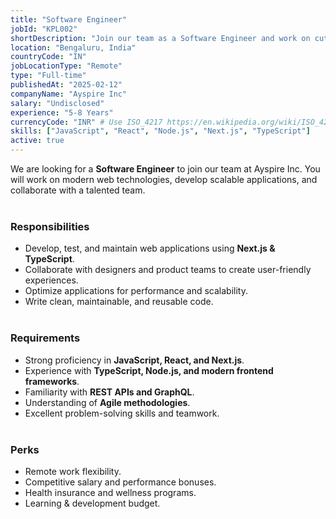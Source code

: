 ```yaml
---
title: "Software Engineer"
jobId: "KPL002"
shortDescription: "Join our team as a Software Engineer and work on cutting-edge technologies."
location: "Bengaluru, India"
countryCode: "IN"
jobLocationType: "Remote"
type: "Full-time"
publishedAt: "2025-02-12"
companyName: "Ayspire Inc"
salary: "Undisclosed"
experience: "5-8 Years"
currencyCode: "INR" # Use ISO_4217 https://en.wikipedia.org/wiki/ISO_4217
skills: ["JavaScript", "React", "Node.js", "Next.js", "TypeScript"]
active: true
---
```


We are looking for a **Software Engineer** to join our team at Ayspire Inc. You will work on modern web technologies, develop scalable applications, and collaborate with a talented team.
<br/><br/>

### **Responsibilities**
- Develop, test, and maintain web applications using **Next.js & TypeScript**.
- Collaborate with designers and product teams to create user-friendly experiences.
- Optimize applications for performance and scalability.
- Write clean, maintainable, and reusable code.
<br/><br/>

### **Requirements**
- Strong proficiency in **JavaScript, React, and Next.js**.
- Experience with **TypeScript, Node.js, and modern frontend frameworks**.
- Familiarity with **REST APIs and GraphQL**.
- Understanding of **Agile methodologies**.
- Excellent problem-solving skills and teamwork.
<br/><br/>

### **Perks**
- Remote work flexibility.
- Competitive salary and performance bonuses.
- Health insurance and wellness programs.
- Learning & development budget.
<br/><br/>

